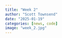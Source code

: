 ```yaml
---
title: "Week 2"
author: "Scott Townsend"
date: "2025-01-19"
categories: [news, code]
image: "week_2.jpg"
---
```

